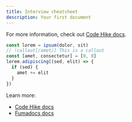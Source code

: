 ```yaml
---
title: Interview cheatsheet
description: Your first document
---
```


For more information, check out [Code Hike docs](https://codehike.org/docs).

```js
const lorem = ipsum(dolor, sit)
// !callout[/amet/] This is a callout
const [amet, consectetur] = [0, 0]
lorem.adipiscing((sed, elit) => {
  if (sed) {
    amet += elit
  }
})
```

Learn more:

- [Code Hike docs](https://codehike.org/docs)
- [Fumadocs docs](https://fumadocs.vercel.app)
